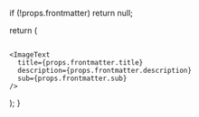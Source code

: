   if (!props.frontmatter) return null;

return (

<div className={props.frontmatter.slug==='about'?'h-600px':'h-fit'} id={`${props.frontmatter.title.replace(' ', '_').toLowerCase()}`}>
    <Image featuredImage={props.frontmatter.featuredImage} />

    <ImageText
      title={props.frontmatter.title}
      description={props.frontmatter.description}
      sub={props.frontmatter.sub}
    />

</div>
); }
